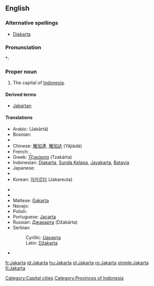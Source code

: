 {{wikipedia}}
==English==

===Alternative spellings===
* [[Djakarta]]

===Pronunciation===
*: {{rhymes|ɑː(r)tə}}

===Proper noun===
{{en-proper noun}}

# The capital of [[Indonesia]].

====Derived terms====
* [[Jakartan]]

====Translations====
{{trans-top|capital of Indonesia}}
* Arabic: {{Arab|[[جاكرتا]]}} (Jakārtā) {{f}}
* Bosnian: {{t-|bs|Džakarta|f}}
* {{trreq|Burmese}}
* Chinese: [[雅加達]], [[雅加达]] (Yăjiādá)
* French: {{t+|fr|Jakarta}}, {{t-|fr|Djakarta}}
* Greek: [[Τζακάρτα]] (Tzakárta)
* Indonesian: [[Djakarta]], [[Sunda Kelapa]], [[Jayakarta]], [[Batavia]]
* Japanese: {{t-|ja|ジャカルタ|tr=Jakaruta|sc=Jpan}}
* {{trreq|Khmer}}
* Korean: [[자카르타]] (Jakareuta)
{{trans-mid}}
* {{trreq|Lao}}
* {{trreq|Malay}}
* Maltese: [[Ġakarta]]
* Navajo: {{tø|nv|Jakʼáta}}
* Polish: {{t+|pl|Dżakarta|f}}
* Portuguese: [[Jacarta]] {{f}}
* Russian: [[Джакарта]] (Džakárta) {{f}}
* Serbian:
*: Cyrillic: [[Џакарта#Serbian|Џакарта]] {{f}}
*: Latin: [[Džakarta#Serbian|Džakarta]] {{f}}
* {{trreq|Vietnamese}}
{{trans-bottom}}

[[Category:Capital cities]]
[[Category:Provinces of Indonesia]]

[[fr:Jakarta]]
[[id:Jakarta]]
[[hu:Jakarta]]
[[pl:Jakarta]]
[[ro:Jakarta]]
[[simple:Jakarta]]
[[fi:Jakarta]]